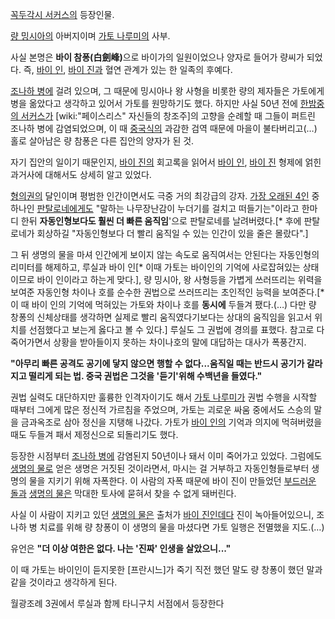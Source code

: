 [[꼭두각시 서커스]]의 등장인물.

[[량 밍시아]]의 아버지이며 [[가토 나루미]]의 사부.

사실 본명은 '''바이 참퐁(白劍峰)'''으로 바이가의 일원이었으나 양자로 들어가 량씨가 되었다. 즉, [[바이 인]], [[바이 진]]과 혈연 관계가 있는 한 일족의 후예다.

[[조나하 병]]에 걸려 있으며, 그 때문에 밍시아나 왕 사형을 비롯한 량의 제자들은 가토에게 병을 옮았다고 생각하고 있어서 가토를 원망하기도 했다. 하지만 사실 50년 전에 [[한밤중의 서커스]]가 [wiki:"페이스리스" 자신들의 창조주]의 고향을 순례할 때 그들이 퍼트린 조나하 병에 감염되었으며, 이 때 [[중국]]식의 과감한 검역 때문에 마을이 불타버리고(…) 홀로 살아남은 량 참퐁은 다른 집안의 양자가 된 것.

자기 집안의 일이기 때문인지, [[바이 진]]의 회고록을 읽어서 [[바이 인]], [[바이 진]] 형제에 얽힌 과거사에 대해서도 상세히 알고 있었다.

[[형의권]]의 달인이며 평범한 인간이면서도 극중 거의 최강급의 강자. [[가장 오래된 4인]] 중 하나인 [[판탈로네]]에게도 "말하는 나무장난감이 누더기를 걸치고 떠들기는"이라고 한마디 한뒤 '''자동인형보다도 훨씬 더 빠른 움직임''''으로 판탈로네를 날려버렸다.[* 후에 판탈로네가 회상하길 "자동인형보다 더 빨리 움직일 수 있는 인간이 있을 줄은 몰랐다".]

그 뒤 생명의 물을 마셔 인간에게 보이지 않는 속도로 움직여서는 안된다는 자동인형의 리미터를 해제하고, 루실과 바이 인[* 이때 가토는 바이인의 기억에 사로잡혀있는 상태이므로 바이 인이라고 하는게 맞다.], 량 밍시아, 왕 사형등을 가볍게 쓰러뜨리는 위력을 보여준 자동인형 차이나 호를 순수한 권법으로 쓰러뜨리는 초인적인 능력을 보여준다.[* 이 때 바이 인의 기억에 먹혀있는 가토와 차이나 호를 '''동시에''' 두들겨 팼다.(…) 다만 량 창퐁의 신체상태를 생각하면 실제로 빨리 움직였다기보다는 상대의 움직임을 읽고서 위치를 선점했다고 보는게 옳다고 볼 수 있다.] 루실도 그 권법에 경의를 표했다. 참고로 다 죽어가면서 상황을 받아들이지 못하는 차이나호의 말에 대답하는 대사가 폭풍간지.

'''"아무리 빠른 공격도 공기에 닿지 않으면 행할 수 없다...움직일 때는 반드시 공기가 갈라지고 떨리게 되는 법. 중국 권법은 그것을 '듣기'위해 수백년을 들였다."'''

권법 실력도 대단하지만 훌륭한 인격자이기도 해서 [[가토 나루미]]가 권법 수행을 시작할 때부터 그에게 많은 정신적 가르침을 주었으며, 가토는 괴로운 싸움 중에서도 스승의 말을 금과옥조로 삼아 정신을 지탱해 나갔다. 가토가 [[바이 인]]의 기억과 의지에 먹혀버렸을 때도 두들겨 패서 제정신으로 되돌리기도 했다.

등장한 시점부터 [[조나하 병]]에 감염된지 50년이나 돼서 이미 죽어가고 있었다. 그럼에도 [[생명의 물]]로 얻은 생명은 거짓된 것이라면서, 마시는 걸 거부하고 자동인형들로부터 생명의 물을 지키기 위해 자폭한다. 이 사람의 자폭 때문에 바이 진이 만들었던 [[부드러운 돌]]과 [[생명의 물]]은 막대한 토사에 묻혀서 찾을 수 없게 돼버린다.

사실 이 사람이 지키고 있던 [[생명의 물]]은 출처가 [[바이 진]]인데다 진이 녹아들어있으니, 조나하 병 치료를 위해 량 창퐁이 이 생명의 물을 마셨다면 가토 일행은 전멸했을 지도.(…)

유언은 '''"더 이상 여한은 없다. 나는 '진짜' 인생을 살았으니..."'''

이 때 가토는 바이인이 듣지못한 [프란시느]가 죽기 직전 했던 말도 량 창퐁이 했던 말과 같을 것이라고 생각하게 된다.

월광조례 3권에서 루실과 함께 타니구치 서점에서 등장한다

